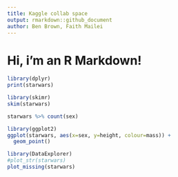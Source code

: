 ```yaml
---
title: Kaggle collab space
output: rmarkdown::github_document
author: Ben Brown, Faith Mailei
---
```


# Hi, i'm an R Markdown!

```r
library(dplyr)
print(starwars)
```

```r
library(skimr)
skim(starwars)
```

```r
starwars %>% count(sex)
```

```r
library(ggplot2)
ggplot(starwars, aes(x=sex, y=height, colour=mass)) +
  geom_point()
```

```r
library(DataExplorer)
#plot_str(starwars)
plot_missing(starwars)
```